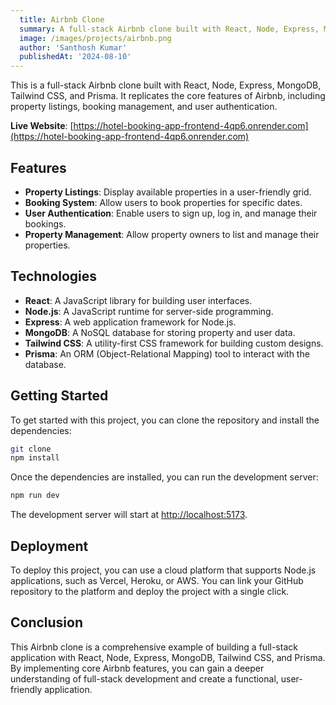 ---
  title: Airbnb Clone
  summary: A full-stack Airbnb clone built with React, Node, Express, MongoDB, Tailwind CSS, and Prisma.
  image: /images/projects/airbnb.png
  author: 'Santhosh Kumar'
  publishedAt: '2024-08-10'
---

This is a full-stack Airbnb clone built with React, Node, Express, MongoDB, Tailwind CSS, and Prisma. It replicates the core features of Airbnb, including property listings, booking management, and user authentication.

**Live Website**: [https://hotel-booking-app-frontend-4qp6.onrender.com](https://hotel-booking-app-frontend-4qp6.onrender.com)

## Features

- **Property Listings**: Display available properties in a user-friendly grid.
- **Booking System**: Allow users to book properties for specific dates.
- **User Authentication**: Enable users to sign up, log in, and manage their bookings.
- **Property Management**: Allow property owners to list and manage their properties.

## Technologies

- **React**: A JavaScript library for building user interfaces.
- **Node.js**: A JavaScript runtime for server-side programming.
- **Express**: A web application framework for Node.js.
- **MongoDB**: A NoSQL database for storing property and user data.
- **Tailwind CSS**: A utility-first CSS framework for building custom designs.
- **Prisma**: An ORM (Object-Relational Mapping) tool to interact with the database.

## Getting Started

To get started with this project, you can clone the repository and install the dependencies:

```bash
git clone
npm install
```

Once the dependencies are installed, you can run the development server:

```bash
npm run dev
```

The development server will start at [http://localhost:5173](http://localhost:5173).

## Deployment

To deploy this project, you can use a cloud platform that supports Node.js applications, such as Vercel, Heroku, or AWS. You can link your GitHub repository to the platform and deploy the project with a single click.

## Conclusion

This Airbnb clone is a comprehensive example of building a full-stack application with React, Node, Express, MongoDB, Tailwind CSS, and Prisma. By implementing core Airbnb features, you can gain a deeper understanding of full-stack development and create a functional, user-friendly application.
